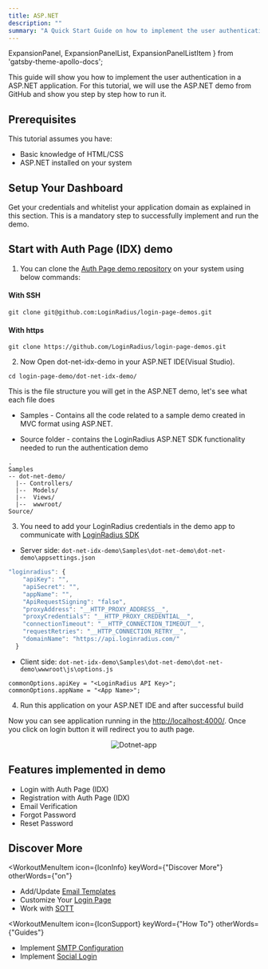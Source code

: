```yaml
---
title: ASP.NET
description: ""
summary: "A Quick Start Guide on how to implement the user authentication in a ASP.NET application."
---
```


  ExpansionPanel,
  ExpansionPanelList,
  ExpansionPanelListItem
} from 'gatsby-theme-apollo-docs';


This guide will show you how to implement the user authentication in a ASP.NET application. For this tutorial, we will use the ASP.NET demo from GitHub and show you step by step how to run it.


## Prerequisites

This tutorial assumes you have:

- Basic knowledge of HTML/CSS
- ASP.NET installed on your system

## Setup Your Dashboard

Get your credentials and whitelist your application domain as explained in this section. This is a mandatory step to successfully implement and run the demo.

<ExpansionPanel title="Click here to view details">
<Setup />
</ExpansionPanel>


## Start with Auth Page (IDX) demo

1. You can clone the [Auth Page demo repository](https://github.com/LoginRadius/login-page-demos) on your system using below commands:

  #### With SSH
  ```
  git clone git@github.com:LoginRadius/login-page-demos.git
  ```
  #### With https
  ```
  git clone https://github.com/LoginRadius/login-page-demos.git
  ```
2. Now Open dot-net-idx-demo in your ASP.NET IDE(Visual Studio).

```
cd login-page-demo/dot-net-idx-demo/
```


This is the file structure you will get in the ASP.NET demo, let's see  what each file does

 - Samples - Contains all the code related to a sample demo created in MVC format using ASP.NET.

 - Source folder - contains the LoginRadius ASP.NET SDK functionality needed to run the authentication demo

```
.
Samples
-- dot-net-demo/
  |-- Controllers/
  |--  Models/
  |--  Views/
  |--  wwwroot/
Source/
```


3. You need to add your LoginRadius credentials in the demo app to communicate with [LoginRadius SDK](https://github.com/LoginRadius/dot-net-sdk)

- Server side: `dot-net-idx-demo\Samples\dot-net-demo\dot-net-demo\appsettings.json`

```js
"loginradius": {
    "apiKey": "",
    "apiSecret": "",
    "appName": "",
    "ApiRequestSigning": "false",
    "proxyAddress": "__HTTP_PROXY_ADDRESS__",
    "proxyCredentials": "__HTTP_PROXY_CREDENTIAL__",
    "connectionTimeout": "__HTTP_CONNECTION_TIMEOUT__",
    "requestRetries": "__HTTP_CONNECTION_RETRY__",
    "domainName": "https://api.loginradius.com/"
  }
``` 

- Client side: `dot-net-idx-demo\Samples\dot-net-demo\dot-net-demo\wwwroot\js\options.js`

```Js
commonOptions.apiKey = "<LoginRadius API Key>"; 
commonOptions.appName = "<App Name>"; 
```
4. Run this application on your ASP.NET IDE and after successful build

Now you can see application running in the [http://localhost:4000/](http://localhost:4000/). Once you click on login button it will redirect you to auth page.

<div style="text-align:center">
  <img src="../assets/DotNetIDx.png" alt="Dotnet-app" />
</div>


## Features implemented in demo
- Login with Auth Page (IDX)
- Registration with Auth Page (IDX)
- Email Verification
- Forgot Password
- Reset Password

## Discover More 


<MenuWrapper>

<WorkoutMenuItem
  icon={IconInfo}
  keyWord={"Discover More"}
  otherWords={"on"}
>

* Add/Update [Email Templates](/howto/email-templates/)
* Customize Your [Login Page](/howto/authentication-theme/)
* Work with [SOTT](/howto/work-with-sott/)

</WorkoutMenuItem>

<WorkoutMenuItem
  icon={IconSupport}
  keyWord={"How To"}
  otherWords={"Guides"}
>

* Implement [SMTP Configuration](/howto/email-smtp-config/)
* Implement [Social Login](/howto/social-login/)

</WorkoutMenuItem>

</MenuWrapper>
